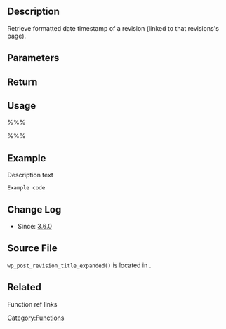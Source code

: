 {{Languages|
{{en|Function Reference/wp post revision title expanded}}
{{ja|Function Reference/wp post revision title expanded}}
}}
==Description==
Retrieve formatted date timestamp of a revision (linked to that revisions's page).

==Parameters==
{{Parameter|$revision|mixed|Revision ID or revision object. Accepts int or object.}}
{{Parameter|$link|boolean|If revision page should be linked to.|optional|true}}

== Return ==
{{Return||string|Gravatar, user, i18n formatted datetimestamp or localized 'Current Revision'.}}

== Usage ==
%%% <?php  ?> %%%

==Example==
Description text
<pre>
Example code
</pre>

==Change Log==
* Since: [[Version 3.6|3.6.0]]

== Source File ==
<!-- Need links to current source code files -->
<tt>wp_post_revision_title_expanded()</tt> is located in {{Trac|wp-includes/post-template.php}}.

==Related==
Function ref links

[[Category:Functions]]

{{Copyedit}}
{{Stub}}